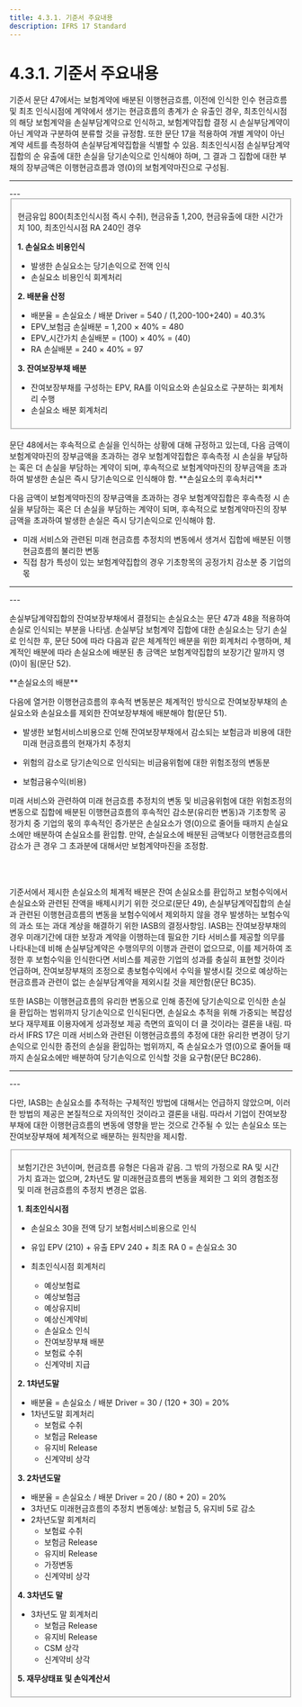```yaml
---
title: 4.3.1. 기준서 주요내용
description: IFRS 17 Standard
---
```


# 4.3.1. 기준서 주요내용

기준서 문단 47에서는 보험계약에 배분된 이행현금흐름, 이전에 인식한 인수 현금흐름 및 최초 인식시점에 계약에서 생기는 현금흐름의 총계가 순 유출인 경우, 최초인식시점의 해당 보험계약을 손실부담계약으로 인식하고, 보험계약집합 결정 시 손실부담계약이 아닌 계약과 구분하여 분류할 것을 규정함. 또한 문단 17을 적용하여 개별 계약이 아닌 계약 세트를 측정하여 손실부담계약집합을 식별할 수 있음. 최초인식시점 손실부담계약집합의 순 유출에 대한 손실을 당기손익으로 인식해야 하며, 그 결과 그 집합에 대한 부채의 장부금액은 이행현금흐름과 영(0)의 보험계약마진으로 구성됨.

---
<CenterImg src="/ifrs/그림4-11.png" caption="[최초인식시점의 손실요소]" width="500" />
---

<Fieldset legend="[참 고] 최초인식시점 손실요소 회계처리" toggleable>

 현금유입 800(최초인식시점 즉시 수취), 현금유출 1,200, 현금유출에 대한 시간가치 100, 최초인식시점 RA 240인 경우

<CenterImg src="/ifrs/참고4-22.png" width="700"/>

 **1. 손실요소 비용인식**

 * 발생한 손실요소는 당기손익으로 전액 인식
 * 손실요소 비용인식 회계처리\
 <CenterImg src="/ifrs/참고4-22 분개 1.png" alt="" width="350" />&#x20;

 **2. 배분율 산정**&#x20;

 * 배분율 = 손실요소 / 배분 Driver = 540 / (1,200-100+240) = 40.3%
 * EPV\_보험금 손실배분 = 1,200 × 40% = 480
 * EPV\_시간가치 손실배분 = (100) × 40% = (40)
 * RA 손실배분 = 240 × 40% = 97

 **3. 잔여보장부채 배분** &#x20;

 * 잔여보장부채를 구성하는 EPV, RA를 이익요소와 손실요소로 구분하는 회계처리 수행&#x20;
 * 손실요소 배분 회계처리&#x20;
    <CenterImg src="/ifrs/참고4-22 분개 2.png" alt="" width="300" />&#x20;

</Fieldset>

<br/>
문단 48에서는 후속적으로 손실을 인식하는 상황에 대해 규정하고 있는데, 다음 금액이 보험계약마진의 장부금액을 초과하는 경우 보험계약집합은 후속측정 시 손실을 부담하는 혹은 더 손실을 부담하는 계약이 되며, 후속적으로 보험계약마진의 장부금액을 초과하여 발생한 손실은 즉시 당기손익으로 인식해야 함. &#x20;

<Callout severity="success" >
**손실요소의 후속처리**&#x20;

다음 금액이 보험계약마진의 장부금액을 초과하는 경우 보험계약집합은 후속측정 시 손실을 부담하는 혹은 더 손실을 부담하는 계약이 되며, 후속적으로 보험계약마진의 장부금액을 초과하여 발생한 손실은 즉시 당기손익으로 인식해야 함. &#x20;

* 미래 서비스와 관련된 미래 현금흐름 추정치의 변동에서 생겨서 집합에 배분된 이행현금흐름의 불리한 변동
* 직접 참가 특성이 있는 보험계약집합의 경우 기초항목의 공정가치 감소분 중 기업의 몫
</Callout>

---
<CenterImg src="/ifrs/그림4-12.png" caption="[손실요소 후속측정]" width="500"/>
---

손실부담계약집합의 잔여보장부채에서 결정되는 손실요소는 문단 47과 48을 적용하여 손실로 인식되는 부분을 나타냄. 손실부담 보험계약 집합에 대한 손실요소는 당기 손실로 인식한 후, 문단 50에 따라 다음과 같은 체계적인 배분을 위한 회계처리 수행하며, 체계적인 배분에 따라 손실요소에 배분된 총 금액은 보험계약집합의 보장기간 말까지 영(0)이 됨(문단 52).&#x20;

<Callout severity="success" >
**손실요소의 배분**

다음에 열거한 이행현금흐름의 후속적 변동분은 체계적인 방식으로 잔여보장부채의 손실요소와 손실요소를 제외한 잔여보장부채에 배분해야 함(문단 51).

* 발생한 보험서비스비용으로 인해 잔여보장부채에서 감소되는 보험금과 비용에 대한 미래 현금흐름의 현재가치 추정치&#x20;

* 위험의 감소로 당기손익으로 인식되는 비금융위험에 대한 위험조정의 변동분

* 보험금융수익(비용)&#x20;

미래 서비스와 관련하여 미래 현금흐름 추정치의 변동 및 비금융위험에 대한 위험조정의 변동으로 집합에 배분된 이행현금흐름의 후속적인 감소분(유리한 변동)과 기초항목 공정가치 중 기업의 몫의 후속적인 증가분은 손실요소가 영(0)으로 줄어들 때까지 손실요소에만 배분하여 손실요소를 환입함. 만약, 손실요소에 배분된 금액보다 이행현금흐름의 감소가 큰 경우 그 초과분에 대해서만 보험계약마진을 조정함.&#x20;
</Callout>

<br/><br/>
기준서에서 제시한 손실요소의 체계적 배분은 잔여 손실요소를 환입하고 보험수익에서 손실요소와 관련된 잔액을 배제시키기 위한 것으로(문단 49), 손실부담계약집합의 손실과 관련된 이행현금흐름의 변동을 보험수익에서 제외하지 않을 경우 발생하는 보험수익의 과소 또는 과대 계상을 해결하기 위한 IASB의 결정사항임. IASB는 잔여보장부채의 경우 미래기간에 대한 보장과 계약을 이행하는데 필요한 기타 서비스를 제공할 의무를 나타내는데 비해 손실부담계약은 수행의무의 이행과 관련이 없으므로, 이를 제거하여 조정한 후 보험수익을 인식한다면 서비스를 제공한 기업의 성과를 충실히 표현할 것이라 언급하며, 잔여보장부채의 조정으로 총보험수익에서 수익을 발생시킬 것으로 예상하는 현금흐름과 관련이 없는 손실부담계약을 제외시킬 것을 제안함(문단 BC35).  &#x20;

또한 IASB는 이행현금흐름의 유리한 변동으로 인해 종전에 당기손익으로 인식한 손실을 환입하는 범위까지 당기손익으로 인식된다면, 손실요소 추적을 위해 가중되는 복잡성 보다 재무제표 이용자에게 성과정보 제공 측면의 효익이 더 클 것이라는 결론을 내림. 따라서 IFRS 17은 미래 서비스와 관련된 이행현금흐름의 추정에 대한 유리한 변경이 당기손익으로 인식한 종전의 손실을 환입하는 범위까지, 즉 손실요소가 영(0)으로 줄어들 때까지 손실요소에만 배분하여 당기손익으로 인식할 것을 요구함(문단 BC286).  &#x20;

---
<CenterImg src="/ifrs/그림4-13.png" caption="[이행현금흐름 변동에 따른 손실요소 전입·환입]" width="700"/>
---

다만, IASB는 손실요소를 추적하는 구체적인 방법에 대해서는 언급하지 않았으며, 이러한 방법의 제공은 본질적으로 자의적인 것이라고 결론을 내림. 따라서 기업이 잔여보장부채에 대한 이행현금흐름의 변동에 영향을 받는 것으로 간주될 수 있는 손실요소 또는 잔여보장부채에 체계적으로 배분하는 원칙만을 제시함. &#x20;

<Fieldset legend="[참 고] 손실요소 회계처리" toggleable>

 보험기간은 3년이며, 현금흐름 유형은 다음과 같음. 그 밖의 가정으로 RA 및 시간가치 효과는 없으며, 2차년도 말 미래현금흐름의 변동을 제외한 그 외의 경험조정 및 미래 현금흐름의 추정치 변경은 없음. &#x20;

<CenterImg src="/ifrs/참고4-23.png" width="600" />

 **1. 최초인식시점** &#x20;

 * 손실요소 30을 전액 당기 보험서비스비용으로 인식&#x20;

 * 유입 EPV (210) + 유출 EPV 240 + 최초 RA 0 = 손실요소 30

 * 최초인식시점 회계처리&#x20;
   * 예상보험료              <CenterImg src="/ifrs/참고4-23 분개 1-1.png" alt="" width="300" />&#x20;
   * 예상보험금              <CenterImg src="/ifrs/참고4-23 분개 1-2.png" alt="" width="300" /> &#x20;
   * 예상유지비              <CenterImg src="/ifrs/참고4-23 분개 1-3.png" alt="" width="300" /> &#x20;
   * 예상신계약비          <CenterImg src="/ifrs/참고4-23 분개 1-4.png" alt="" width="300" />&#x20;
   * 손실요소 인식         <CenterImg src="/ifrs/참고4-23 분개 1-5.png" alt="" width="300" />&#x20;
   * 잔여보장부채 배분 <CenterImg src="/ifrs/참고4-23 분개 1-6.png" alt="" width="300" />&#x20;
   * 보험료 수취             <CenterImg src="/ifrs/참고4-23 분개 1-7.png" alt="" width="300" />&#x20;
   * 신계약비 지급         <CenterImg src="/ifrs/참고4-23 분개 1-8.png" alt="" width="300" />&#x20;

 **2. 1차년도말** &#x20;

 * 배분율 = 손실요소 / 배분 Driver = 30 / (120 + 30) = 20%
 * 1차년도말 회계처리
   * 보험료 수취       <CenterImg src="/ifrs/참고4-23 분개 2-1.png" alt="" width="300" />&#x20;
   * 보험금 Release <CenterImg src="/ifrs/참고4-23 분개 2-2.png" alt="" width="300" />&#x20;
   * 유지비 Release <CenterImg src="/ifrs/참고4-23 분개 2-3.png" alt="" width="300" />&#x20;
   * 신계약비 상각   <CenterImg src="/ifrs/참고4-23 분개 2-4.png" alt="" width="300" />&#x20;

 **3. 2차년도말** &#x20;

 * 배분율 = 손실요소 / 배분 Driver = 20 / (80 + 20) = 20%
 * 3차년도 미래현금흐름의 추정치 변동예상: 보험금 5, 유지비 5로 감소
 * 2차년도말 회계처리
   * 보험료 수취       <CenterImg src="/ifrs/참고4-23 분개 3-1.png" alt="" width="300" />
   * 보험금 Release <CenterImg src="/ifrs/참고4-23 분개 3-2.png" alt="" width="300" />
   * 유지비 Release <CenterImg src="/ifrs/참고4-23 분개 3-3.png" alt="" width="300" />
   * 가정변동            <CenterImg src="/ifrs/참고4-23 분개 3-4.png" alt="" width="300" />
   * 신계약비 상각   <CenterImg src="/ifrs/참고4-23 분개 3-5.png" alt="" width="300" />

 **4. 3차년도 말**&#x20;

 * 3차년도 말 회계처리&#x20;
   * 보험금 Release <CenterImg src="/ifrs/참고4-23 분개 4-1.png" alt="" width="300" />
   * 유지비 Release <CenterImg src="/ifrs/참고4-23 분개 4-2.png" alt="" width="300" />
   * CSM 상각           <CenterImg src="/ifrs/참고4-23 분개 4-3.png" alt="" width="300" />
   * 신계약비 상각   <CenterImg src="/ifrs/참고4-23 분개 4-4.png" alt="" width="300" />

 **5. 재무상태표 및 손익계산서**&#x20;

<CenterImg src="/ifrs/참조4-23 BS.png" width="700"/>

</Fieldset>
